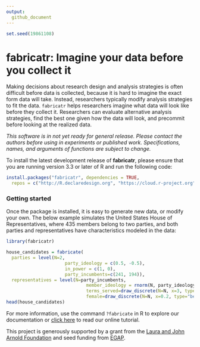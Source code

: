 ```yaml
---
output:
  github_document
---
```


<!-- README.md is generated from README.Rmd. Please edit that file -->

```r
set.seed(19861108)
```

# fabricatr: Imagine your data before you collect it

Making decisions about research design and analysis strategies is often difficult before data is collected, because it is hard to imagine the exact form data will take. Instead, researchers typically modify analysis strategies to fit the data. `fabricatr` helps researchers imagine what data will look like before they collect it. Researchers can evaluate alternative analysis strategies, find the best one given how the data will look, and precommit before looking at the realized data.

*This software is in not yet ready for general release. Please contact the authors before using in experiments or published work. Specifications, names, and arguments of functions are subject to change.*

To install the latest development release of **fabricatr**, please ensure that you are running version 3.3 or later of R and run the following code:

```r
install.packages("fabricatr", dependencies = TRUE,
  repos = c("http://R.declaredesign.org", "https://cloud.r-project.org"))
```

### Getting started

Once the package is installed, it is easy to generate new data, or modify your own. The below example simulates the United States House of Representatives, where 435 members belong to two parties, and both parties and representatives have characteristics modeled in the data:

```r
library(fabricatr)

house_candidates = fabricate(
  parties = level(N=2, 
                      party_ideology = c(0.5, -0.5), 
                      in_power = c(1, 0), 
                      party_incumbents=c(241, 194)),
  representatives = level(N=party_incumbents, 
                              member_ideology = rnorm(N, party_ideology), 
                              terms_served=draw_discrete(N=N, x=3, type="count"),
                              female=draw_discrete(N=N, x=0.2, type="bernoulli")))
head(house_candidates)
```

For more information, use the command `?fabricate` in R to explore our documentation or [click here](http://fabricatr.declaredesign.org/articles/getting_started.html) to read our online tutorial.

This project is generously supported by a grant from the [Laura and John Arnold Foundation](http://www.arnoldfoundation.org) and seed funding from [EGAP](http://egap.org).
